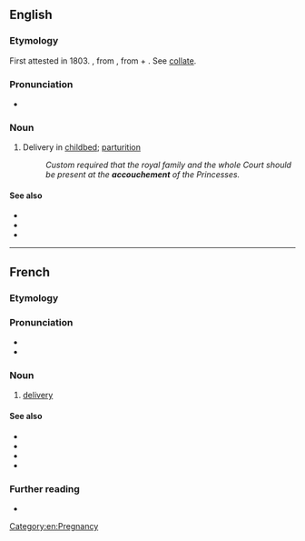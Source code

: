 {{also|Accouchement}}
==English==

===Etymology===
First attested in 1803. {{bor|en|fr|accoucher||to be delivered of a child, to aid in delivery|withtext=1}}, from {{etyl|fro|en}} {{m|fro|acouchier||to lay down, put to bed, go to bed}}, from {{etyl|la|en}} {{m|la|ad}} + {{m|la|collocare||to lay, put, place}}. See [[collate]].

===Pronunciation===
* {{IPA|/əˈkuːʃmənt/|lang=en}}

===Noun===
{{en-noun}}

# Delivery in [[childbed]]; [[parturition]]
#: ''Custom required that the royal family and the whole Court should be present at the '''accouchement''' of the Princesses.''

====See also====
* {{l|en|childbearing}}
* {{l|en|childbirth}}
* {{l|en|vaginal birth}}

[[Category:en:Pregnancy]]

----

==French==
{{wikipedia|lang=fr}}

===Etymology===
{{suffix|lang=fr|accoucher|ment}}

===Pronunciation===
* {{fr-IPA}}
* {{audio|Fr-accouchement.ogg|Audio|lang=fr}}

===Noun===
{{fr-noun|m}}

# [[delivery]] {{gloss|act of giving birth}}

====See also====
* {{l|fr|enceinte}}
* {{l|fr|grossesse}}
* {{l|fr|bébé}}
* {{l|fr|mère}}

===Further reading===
* {{R:TLFi}}
